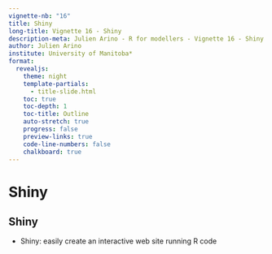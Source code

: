 ---
vignette-nb: "16"
title: Shiny
long-title: Vignette 16 - Shiny
description-meta: Julien Arino - R for modellers - Vignette 16 - Shiny.
author: Julien Arino
institute: University of Manitoba*
format: 
  revealjs:
    theme: night    
    template-partials:
      - title-slide.html
    toc: true
    toc-depth: 1
    toc-title: Outline
    auto-stretch: true
    progress: false
    preview-links: true
    code-line-numbers: false
    chalkboard: true
---

# <!--fit-->Shiny

## Shiny

- Shiny: easily create an interactive web site running R code

